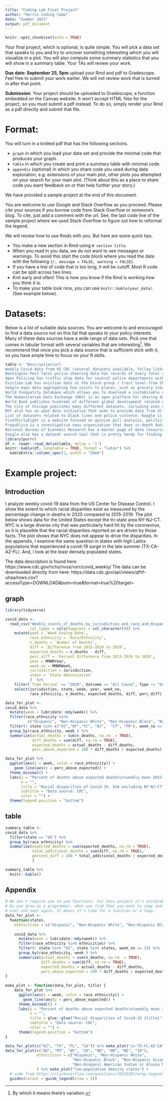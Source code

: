 ```yaml
---
title: "Coding Lab Final Project"
author: "Harris Coding Camp"
date: "Summer 2023"
output: pdf_document
---
```


```r
knitr::opts_chunk$set(echo = TRUE)
```

Your final project, which is optional, is quite simple. You will pick a data set that speaks to you and try to uncover something interesting which you will visualize in a plot. You will also compute some summary statistics that you will show in a summary table. Your TAs will review your work.

**Due date: September 25, 5pm** upload your Rmd and pdf to Gradescope. Feel free to submit your work earlier. We will not review work that is turned in after that point. 

**Submission**: Your project should be uploaded to Gradescope, a function embedded on the Canvas website. It won't accept HTML files for the project, so you must submit a pdf instead. To do so, simply render your Rmd as a pdf directly and submit that file.

# Format:

You will turn in a knitted pdf that has the following sections.

- `graph` in which you load your data set and provide the minimal code that produces your graph. 
- `table` in which you create and print a summary table with minimal code.
- `appendix` (optional) in which you share code you used during data exploration, e.g. extensions of your main plot, other plots you attempted on your search for your main plot. (Think about this as a place to share code you want feedback on or that help further your story.)

We have provided a sample project at the end of this document.

You are welcome to use Google and Stack Overflow as you proceed. Please cite your sources if you borrow code from Stack Overflow or someone's blog. To cite, just add a comment with the url. See, the last code line of the sample project where we used Stack Overflow to figure out how to reformat the legend.

We will review how to use Rmds with you. But here are some quick tips. 

- You make a new section in Rmd using `# section title`. 
- When you read in you data, we do not want to see messages or warnings. To avoid this start the code block where you read the data with the following `{r, message = FALSE, warning = FALSE}`.  
- If you have a line of code that is too long, it will be cutoff. Most R code can be split across two lines.
- Knit early and often! This is how you know if the Rmd is working how you think it is.
- To make your table look nice, you can use `knitr::kable(your_data)`. (See example below).


# Datasets:

Below is a list of suitable data sources. You are welcome to and encouraged to find a data source not on this list that speaks to your policy interests. Many of these data sources have a wide range of data sets. Pick one that comes in tabular format with several variables that are interesting^[By which it means there's variation.]. We recommend that once you pick a data source that is sufficient stick with it, so you have ample time to focus on your R skills.

\pagebreak
```r
table <- "Description|url
Weekly Covid data from US CDC (several datasets available, follow links)|https://www.cdc.gov/nchs/nvss/vsrr/covid_weekly/|
Washington Post fatal police shooting data has records of every fatal shooting in the United States by a police officer in the line of duty since Jan. 1, 2015. Their github has other data mixed in with code they use for other stuff.|https://github.com/washingtonpost/data-police-shootings
Open Policing has traffic stop data for several police departments with varying time horizons and variables|https://openpolicing.stanford.edu/data/
Eviction Lab has eviction data at the block group / tract level from 2000-2016|https://evictionlab.org/get-the-data/|
Google maps data aggregating how visits to places, such as grocery stores and parks, are changing in each geographic region since February 15, 2020 until today (3-4 days delay), compared to the same week of the day in January, 2020.|https://www.google.com/covid19/mobility/index.html?hl=en 
World Inequality Database which allows you to download a customizable dataset. You are able to choose the indicators you want (per adult gdp, top 10% income share & dozens others), countries you want and date range that you want.|https://wid.world/data/ 
The Humanitarian Data Exchange (HDX) is an open platform for sharing data across crises and organizations. They host thousands of datasets including development indicator data, geospatial data, damage assessments, and more.|https://data.humdata.org/ 
World Bank publishes hundreds of different global development related datasets including datasets on World Development Indicators, all of World Bank's lending projects and access to sample survey data etc. Also able to search data by country or indicator.|https://data.worldbank.org/
The City of Chicago publishes many different datasets, including ones on public finance, public safety, transportation, and education|https://data.cityofchicago.org/ 
NYC also has an open data initiative that aims to provide data from different agencies in one central platform. Data on ride-share programs can be found there as well, but of course, the public version |https://opendata.cityofnewyork.us/ 
List of datasets related to black lives and police violence. Kaggle is a platform for learning data science through competitions.|https://www.kaggle.com/data/177628
FiveThirtyEight is a website focused on opinion poll analysis, politics, economics, and sports blogging. Currently, it has a unique repository of datasets about 2020 election polls and forecasts, Trump's popularity, Americans' view on COVID crisis Trump's response, NBA/NFL/MLB/Soccer predictions, among others.|https://data.fivethirtyeight.com/ 
Propublica is a investigative news organization that does in-depth data reporting. Browse data sets about Health, Criminal Justice, Education, Politics, Business, Transportation, Military, Environment, Finance, or Religion. Not all data here is free.| https://www.propublica.org/datastore/
National Bureau of Economic Research has a master page of data resources. |https://data.nber.org/data/
Google also has a dataset search tool that is pretty handy for finding data without having to comb through niche websites. I would not rely on this completely, though, since not all datasets follow the standards required to show up in these search results|https://datasetsearch.research.google.com/ "
library(purrr)
df <- readr::read_delim(table, delim = "|")
knitr::kable(df, longtable = TRUE, format = "latex") %>%
  kableExtra::column_spec(1, width = "20em")
```

\pagebreak
# Example project:

## Introduction

I analyze weekly covid-19 data from the US Center for Disease Control. I show the extent to which racial disparities exist as measured by the percentage change in deaths in 2020 compared to 2015-2019. The plot below shows data for the United States except the tri-state area NY-NJ-CT. NYC is a large diverse city that was particularly hard hit by the coronavirus, so it is plausible that the racial disparities reported on are driven by those facts. The plot shows that NYC does not appear to drive the disparities. In the appendix, I examine the same question in states with high Latinx populations that experienced a covid-19 surge in the late summer (TX-CA-AZ-FL). And, I look at the least densely populated states. 

The data description is found here: https://www.cdc.gov/nchs/nvss/vsrr/covid_weekly/
The data can be downloaded directly from here: https://data.cdc.gov/api/views/qfhf-uhaa/rows.csv?accessType=DOWNLOAD&bom=true&format=true%20target=

## graph

```r
library(tidyverse)

covid_data <- 
  read_csv("Weekly_counts_of_deaths_by_jurisdiction_and_race_and_Hispanic_origin.csv", 
           col_types = cols(Suppress = col_character())) %>%
    mutate(week = `Week Ending Date`,
           race_ethnicity = `Race/Ethnicity`,
           n_deaths = `Number of Deaths`,
           diff = `Difference from 2015-2019 to 2020`,
           expected_deaths = n_deaths - diff,
           perc_diff = `Percent Difference from 2015-2019 to 2020`,
           year = MMWRYear,
           week_no = MMWRWeek,
           jurisdiction = Jurisdiction,
           state = `State Abbreviation`
           )  %>%
    filter(`Time Period` == "2020", Outcome == "All Cause", Type != "Unweighted") %>%
    select(jurisdiction, state, week, year, week_no, 
           race_ethnicity, n_deaths, expected_deaths, diff, perc_diff)

```

```r
data_for_plot <-
covid_data %>%
  mutate(week = lubridate::mdy(week)) %>%
  filter(race_ethnicity %in% 
          c("Hispanic", "Non-Hispanic White", "Non-Hispanic Black", "Non-Hispanic Asian")) %>%
  filter(! state %in% c("US","NY","YC", "NJ",  "CT", "PR"), week_no <= 29) %>%
  group_by(race_ethnicity, week ) %>%
  summarize(actual_deaths = sum(n_deaths, na.rm  = TRUE),
            diff_deaths = sum(diff, na.rm = TRUE),
            expected_deaths = actual_deaths - diff_deaths,
            perc_above_expected = 100 * diff_deaths / expected_deaths) 

data_for_plot %>%
  ggplot(aes(x = week, color = race_ethnicity)) +
    geom_line(aes(y = perc_above_expected)) + 
  theme_minimal() + 
  labs(y = "Percent of deaths above expected deaths\n(weekly mean 2015-2019 for given week)", 
       x = "", 
       title = "Racial disparities of Covid-19, USA excluding NY-NJ-CT" ,
       subtitle = "Data source: CDC",
       color = "") +
  theme(legend.position = "bottom")
```

## table

```r
summary_table <-
covid_data %>%
  filter(state == "US") %>%
  group_by(race_ethnicity) %>%
  summarize(expected_deaths = sum(expected_deaths, na.rm = TRUE),
            total_additional_deaths = sum(diff, na.rm = TRUE),
            percent_diff = 100 * total_additional_deaths / expected_deaths
            ) 

summary_table %>%
  knitr::kable()
```

## Appendix

```r
# We don't require you to use functions. For this project it's acceptable to repeat code.
# As you grow as a programmer, when you find that you want to copy and paste a code block
# over and over again. It means it's time for a function or a loop.
data_for_plot <-
  function(states, 
    ethnicities = c("Hispanic", "Non-Hispanic White", "Non-Hispanic Black", "Non-Hispanic Asian")) {
  
    covid_data %>%
      mutate(week = lubridate::mdy(week)) %>%
      filter(race_ethnicity %in% ethnicities) %>%
      filter(! state %in% "US", state %in% states, week_no <= 29) %>%
      group_by(race_ethnicity, week ) %>%
      summarize(actual_deaths = sum(n_deaths, na.rm  = TRUE),
                diff_deaths = sum(diff, na.rm = TRUE),
                expected_deaths = actual_deaths - diff_deaths,
                perc_above_expected = 100 * diff_deaths / expected_deaths) 
}
  
make_plot <- function(data_for_plot, title) {  
    data_for_plot %>%
      ggplot(aes(x = week, color = race_ethnicity)) +
        geom_line(aes(y = perc_above_expected)) + 
      theme_minimal() + 
      labs(y = "Percent of deaths above expected deaths\n(weekly mean 2015-2019 for given week)", 
           x = "", 
           title = glue::glue("Racial disparities of Covid-19 {title}"),
           subtitle = "Data source: CDC",
           color = "") +
      theme(legend.position = "bottom")
}

data_for_plot(c("AZ", "TX", "FL", "CA")) %>% make_plot("in TX-FL-AZ-CA")
data_for_plot(c("AK", "MT", "WY", "SD", "ND", "NM", "NE", "ID"),
              ethnicities = c("Hispanic", "Non-Hispanic White", 
                              "Non-Hispanic Black", "Non-Hispanic Asian",
                              "Non-Hispanic American Indian or Alaska Native")
              ) %>% make_plot("low-population density states") + 
  # code from https://stackoverflow.com/questions/10332387/wrap-legend-text-in-ggplot2
  guides(colour = guide_legend(nrow = 2)) 

```
